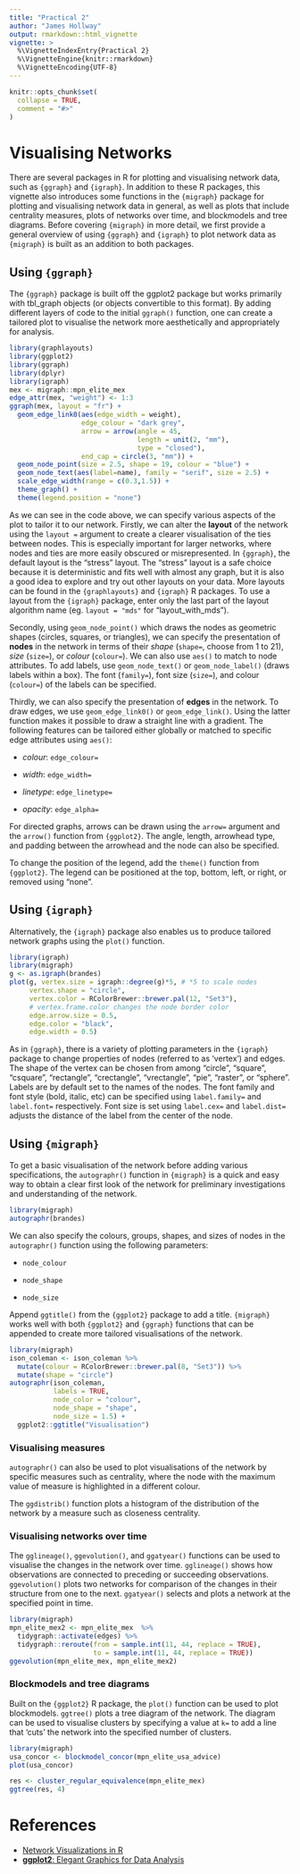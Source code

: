 ```yaml
---
title: "Practical 2"
author: "James Hollway"
output: rmarkdown::html_vignette
vignette: >
  %\VignetteIndexEntry{Practical 2}
  %\VignetteEngine{knitr::rmarkdown}
  %\VignetteEncoding{UTF-8}
---
```


```r
knitr::opts_chunk$set(
  collapse = TRUE,
  comment = "#>"
)
```

# Visualising Networks
There are several packages in R for plotting and visualising network data,
such as `{ggraph}` and `{igraph}`. In addition to these R packages, this vignette
also introduces some functions in the `{migraph}` package for plotting and 
visualising network data in general, as well as plots that include centrality 
measures, plots of networks over time, and blockmodels and tree diagrams.
Before covering `{migraph}` in more detail, we first provide a general overview 
of using `{ggraph}` and `{igraph}` to plot network data as `{migraph}` is built 
as an addition to both packages.
  
## Using `{ggraph}`
The `{ggraph}` package is built off the ggplot2 package but works primarily with 
tbl_graph objects (or objects convertible to this format). By adding different 
layers of code to the initial `ggraph()` function, one can create a tailored plot 
to visualise the network more aesthetically and appropriately for analysis.
  
```r
library(graphlayouts)
library(ggplot2)
library(ggraph)
library(dplyr)
library(igraph)
mex <- migraph::mpn_elite_mex
edge_attr(mex, "weight") <- 1:3
ggraph(mex, layout = "fr") + 
  geom_edge_link0(aes(edge_width = weight), 
                  edge_colour = "dark grey", 
                  arrow = arrow(angle = 45,
                                length = unit(2, "mm"),
                                type = "closed"),
                  end_cap = circle(3, "mm")) +
  geom_node_point(size = 2.5, shape = 19, colour = "blue") +
  geom_node_text(aes(label=name), family = "serif", size = 2.5) +
  scale_edge_width(range = c(0.3,1.5)) +
  theme_graph() +
  theme(legend.position = "none")
```
  
As we can see in the code above, we can specify various aspects of the plot to 
tailor it to our network. 
Firstly, we can alter the **layout** of the network using the `layout =` argument
to create a clearer visualisation of the ties between nodes. 
This is especially important for larger networks, where nodes and ties are more 
easily obscured or misrepresented.
In `{ggraph}`, the default layout is the "stress" layout. 
The "stress" layout is a safe choice because it is deterministic and 
fits well with almost any graph, but it is also a good idea to explore and try 
out other layouts on your data.
More layouts can be found in the `{graphlayouts}` and `{igraph}` R packages. 
To use a layout from the `{igraph}` package, enter only the last part of the layout 
algorithm name (eg. `layout = "mds"` for "layout_with_mds").
  
Secondly, using `geom_node_point()` which draws the nodes as geometric shapes 
(circles, squares, or triangles), we can specify the presentation of **nodes** 
in the network in terms of their *shape* (`shape=`, choose from 1 to 21), 
*size* (`size=`), or *colour* (`colour=`). We can also use `aes()` to match to 
node attributes. To add labels, use `geom_node_text()` or 
`geom_node_label()` (draws labels within a box). The font (`family=`), 
font size (`size=`), and colour (`colour=`) of the labels can be specified.
  
Thirdly, we can also specify the presentation of **edges** in the network.
To draw edges, we use `geom_edge_link0()` or `geom_edge_link()`. 
Using the latter function makes it possible to draw a straight line with a 
gradient. 
The following features can be tailored either globally or matched to specific
edge attributes using `aes()`:
  
* *colour*: `edge_colour=`
  
* *width*: `edge_width=`
  
* *linetype*: `edge_linetype=`
  
* *opacity*: `edge_alpha=`
  
For directed graphs, arrows can be drawn using the `arrow=` argument and the 
`arrow()` function from `{ggplot2}`. The angle, length, arrowhead type, and
padding between the arrowhead and the node can also be specified.
  
To change the position of the legend, add the `theme()` function from `{ggplot2}`.
The legend can be positioned at the top, bottom, left, or right, 
or removed using "none".
  
## Using `{igraph}`
  
Alternatively, the `{igraph}` package also enables us to produce tailored 
network graphs using the `plot()` function.
  
```r
library(igraph)
library(migraph)
g <- as.igraph(brandes)
plot(g, vertex.size = igraph::degree(g)*5, # *5 to scale nodes
     vertex.shape = "circle",
     vertex.color = RColorBrewer::brewer.pal(12, "Set3"),
     # vertex.frame.color changes the node border color
     edge.arrow.size = 0.5,
     edge.color = "black",
     edge.width = 0.5)
```
  
As in `{ggraph}`, there is a variety of plotting parameters in the `{igraph}`
package to change properties of nodes (referred to as 'vertex') and edges. 
The shape of the vertex can be chosen from among “circle”, “square”, “csquare”, 
“rectangle”, “crectangle”, “vrectangle”, “pie”, “raster”, or “sphere”.
Labels are by default set to the names of the nodes. The font family and font style
(bold, italic, etc) can be specified using `label.family=` and `label.font=` respectively.
Font size is set using `label.cex=` and `label.dist=` adjusts the distance
of the label from the center of the node.
  
## Using `{migraph}`
  
To get a basic visualisation of the network before adding various specifications,
the `autographr()` function in `{migraph}` is a quick and easy way to obtain a 
clear first look of the network for preliminary investigations and understanding of
the network.
  
```r
library(migraph)
autographr(brandes)
```
  
We can also specify the colours, groups, shapes, and sizes of nodes in 
the `autographr()` function using the following parameters:
  
* `node_colour`
  
* `node_shape`
  
* `node_size`
  
Append `ggtitle()` from the `{ggplot2}` package to add a title.
`{migraph}` works well with both `{ggplot2}` and `{ggraph}` functions that can be 
appended to create more tailored visualisations of the network.
  
```r
library(migraph)
ison_coleman <- ison_coleman %>%
  mutate(colour = RColorBrewer::brewer.pal(8, "Set3")) %>%
  mutate(shape = "circle")
autographr(ison_coleman,
           labels = TRUE,
           node_color = "colour",
           node_shape = "shape",
           node_size = 1.5) + 
  ggplot2::ggtitle("Visualisation")
```
  
### Visualising measures
  
`autographr()` can also be used to plot visualisations of the network by 
specific measures such as centrality, where the node with the maximum value of 
measure is highlighted in a different colour.
  
The `ggdistrib()` function plots a histogram of the distribution of the network 
by a measure such as closeness centrality.
  
### Visualising networks over time
The `gglineage()`, `ggevolution()`, and `ggatyear()` functions can be used to 
visualise the changes in the network over time. `gglineage()` shows how
observations are connected to preceding or succeeding observations. 
`ggevolution()` plots two networks for comparison of the changes in their 
structure from one to the next.
`ggatyear()` selects and plots a network at the specified point in time.
  
```r
library(migraph)
mpn_elite_mex2 <- mpn_elite_mex  %>%
  tidygraph::activate(edges) %>%
  tidygraph::reroute(from = sample.int(11, 44, replace = TRUE),
                     to = sample.int(11, 44, replace = TRUE))
ggevolution(mpn_elite_mex, mpn_elite_mex2)
```
  
### Blockmodels and tree diagrams
Built on the `{ggplot2}` R package, the `plot()` function can be used to plot
blockmodels. `ggtree()` plots a tree diagram of the network. The diagram can be 
used to visualise clusters by specifying a value at `k=` to add a line that
'cuts' the network into the specified number of clusters.
  
```r
library(migraph)
usa_concor <- blockmodel_concor(mpn_elite_usa_advice)
plot(usa_concor)

res <- cluster_regular_equivalence(mpn_elite_mex)
ggtree(res, 4)
```
  
# References
* [Network Visualizations in R](http://mr.schochastics.net/netVizR.html)
* [**ggplot2**: Elegant Graphics for Data Analysis](https://ggplot2-book.org/networks.html#visualizing-networks)